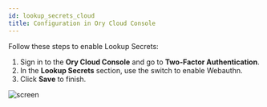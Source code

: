 ```yaml
---
id: lookup_secrets_cloud
title: Configuration in Ory Cloud Console
---
```


Follow these steps to enable Lookup Secrets: 

1. Sign in to the **Ory Cloud Console** and go to **Two-Factor Authentication**.
2. In the **Lookup Secrets** section, use the switch to enable Webauthn. 
3. Click **Save** to finish.

![screen](../_static/mfa/9.png)

